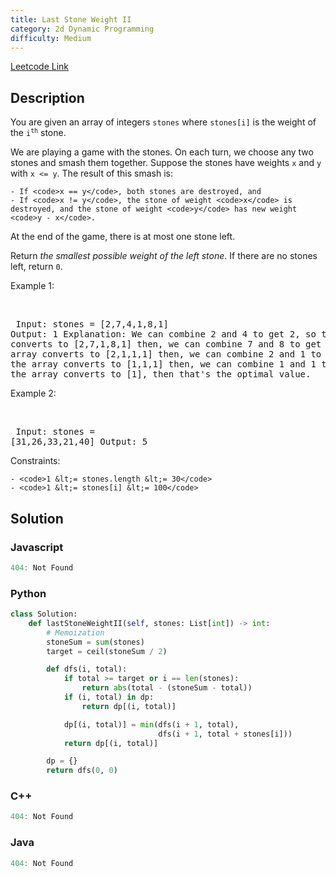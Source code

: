 ```yaml
---
title: Last Stone Weight II
category: 2d Dynamic Programming
difficulty: Medium
---
```


<Callout>

[Leetcode Link](https://leetcode.com/problems/last-stone-weight-ii)

</Callout>

## Description
You are given an array of integers <code>stones</code> where <code>stones[i]</code> is the weight of the <code>i<sup>th</sup></code> stone.

We are playing a game with the stones. On each turn, we choose any two stones and smash them together. Suppose the stones have weights <code>x</code> and <code>y</code> with <code>x &lt;= y</code>. The result of this smash is:


	- If <code>x == y</code>, both stones are destroyed, and
	- If <code>x != y</code>, the stone of weight <code>x</code> is destroyed, and the stone of weight <code>y</code> has new weight <code>y - x</code>.


At the end of the game, there is at most one stone left.

Return *the smallest possible weight of the left stone*. If there are no stones left, return <code>0</code>.

 
Example 1:

<br /><pre className="overflow-x-auto">
Input: stones = [2,7,4,1,8,1]
Output: 1
Explanation:
We can combine 2 and 4 to get 2, so the array converts to [2,7,1,8,1] then,
we can combine 7 and 8 to get 1, so the array converts to [2,1,1,1] then,
we can combine 2 and 1 to get 1, so the array converts to [1,1,1] then,
we can combine 1 and 1 to get 0, so the array converts to [1], then that&#39;s the optimal value.
</pre>

Example 2:

<br /><pre className="overflow-x-auto">
Input: stones = [31,26,33,21,40]
Output: 5
</pre>

 
Constraints:


	- <code>1 &lt;= stones.length &lt;= 30</code>
	- <code>1 &lt;= stones[i] &lt;= 100</code>



## Solution

### Javascript
```javascript
404: Not Found
```
### Python
```python
class Solution:
    def lastStoneWeightII(self, stones: List[int]) -> int:
        # Memoization
        stoneSum = sum(stones)
        target = ceil(stoneSum / 2)

        def dfs(i, total):
            if total >= target or i == len(stones):
                return abs(total - (stoneSum - total))
            if (i, total) in dp:
                return dp[(i, total)]

            dp[(i, total)] = min(dfs(i + 1, total),
                                 dfs(i + 1, total + stones[i]))
            return dp[(i, total)]

        dp = {}
        return dfs(0, 0)

```
### C++
```cpp
404: Not Found
```
### Java
```java
404: Not Found
```


